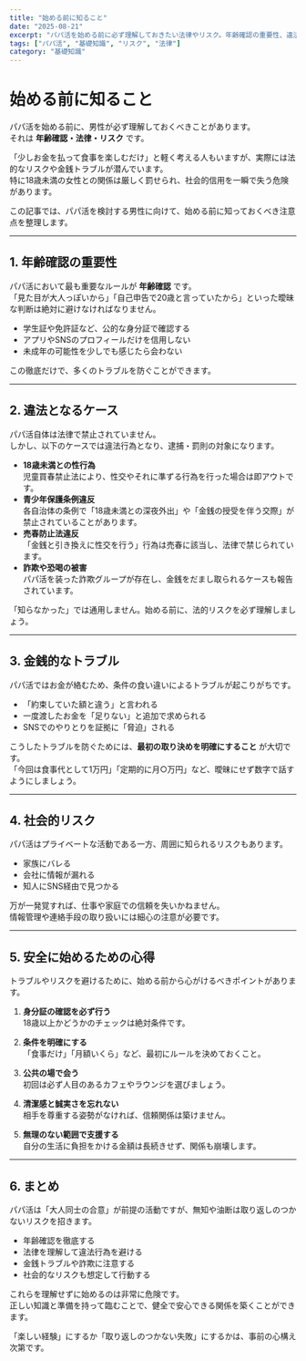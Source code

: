 ```yaml
---
title: "始める前に知ること"
date: "2025-08-21"
excerpt: "パパ活を始める前に必ず理解しておきたい法律やリスク。年齢確認の重要性、違法となるケース、トラブル回避の心得を男性視点で解説します。"
tags: ["パパ活", "基礎知識", "リスク", "法律"]
category: "基礎知識"
---
```


# 始める前に知ること

パパ活を始める前に、男性が必ず理解しておくべきことがあります。  
それは **年齢確認・法律・リスク** です。  

「少しお金を払って食事を楽しむだけ」と軽く考える人もいますが、実際には法的なリスクや金銭トラブルが潜んでいます。  
特に18歳未満の女性との関係は厳しく罰せられ、社会的信用を一瞬で失う危険があります。  

この記事では、パパ活を検討する男性に向けて、始める前に知っておくべき注意点を整理します。  

---

## 1. 年齢確認の重要性

パパ活において最も重要なルールが **年齢確認** です。  
「見た目が大人っぽいから」「自己申告で20歳と言っていたから」といった曖昧な判断は絶対に避けなければなりません。  

- 学生証や免許証など、公的な身分証で確認する  
- アプリやSNSのプロフィールだけを信用しない  
- 未成年の可能性を少しでも感じたら会わない  

この徹底だけで、多くのトラブルを防ぐことができます。  

---

## 2. 違法となるケース

パパ活自体は法律で禁止されていません。  
しかし、以下のケースでは違法行為となり、逮捕・罰則の対象になります。  

- **18歳未満との性行為**  
  児童買春禁止法により、性交やそれに準ずる行為を行った場合は即アウトです。  
- **青少年保護条例違反**  
  各自治体の条例で「18歳未満との深夜外出」や「金銭の授受を伴う交際」が禁止されていることがあります。  
- **売春防止法違反**  
  「金銭と引き換えに性交を行う」行為は売春に該当し、法律で禁じられています。  
- **詐欺や恐喝の被害**  
  パパ活を装った詐欺グループが存在し、金銭をだまし取られるケースも報告されています。  

「知らなかった」では通用しません。始める前に、法的リスクを必ず理解しましょう。  

---

## 3. 金銭的なトラブル

パパ活ではお金が絡むため、条件の食い違いによるトラブルが起こりがちです。  

- 「約束していた額と違う」と言われる  
- 一度渡したお金を「足りない」と追加で求められる  
- SNSでのやりとりを証拠に「脅迫」される  

こうしたトラブルを防ぐためには、**最初の取り決めを明確にすること** が大切です。  
「今回は食事代として1万円」「定期的に月○万円」など、曖昧にせず数字で話すようにしましょう。  

---

## 4. 社会的リスク

パパ活はプライベートな活動である一方、周囲に知られるリスクもあります。  

- 家族にバレる  
- 会社に情報が漏れる  
- 知人にSNS経由で見つかる  

万が一発覚すれば、仕事や家庭での信頼を失いかねません。  
情報管理や連絡手段の取り扱いには細心の注意が必要です。  

---

## 5. 安全に始めるための心得

トラブルやリスクを避けるために、始める前から心がけるべきポイントがあります。  

1. **身分証の確認を必ず行う**  
   18歳以上かどうかのチェックは絶対条件です。  

2. **条件を明確にする**  
   「食事だけ」「月額いくら」など、最初にルールを決めておくこと。  

3. **公共の場で会う**  
   初回は必ず人目のあるカフェやラウンジを選びましょう。  

4. **清潔感と誠実さを忘れない**  
   相手を尊重する姿勢がなければ、信頼関係は築けません。  

5. **無理のない範囲で支援する**  
   自分の生活に負担をかける金額は長続きせず、関係も崩壊します。  

---

## 6. まとめ

パパ活は「大人同士の合意」が前提の活動ですが、無知や油断は取り返しのつかないリスクを招きます。  

- 年齢確認を徹底する  
- 法律を理解して違法行為を避ける  
- 金銭トラブルや詐欺に注意する  
- 社会的なリスクも想定して行動する  

これらを理解せずに始めるのは非常に危険です。  
正しい知識と準備を持って臨むことで、健全で安心できる関係を築くことができます。  

「楽しい経験」にするか「取り返しのつかない失敗」にするかは、事前の心構え次第です。  
